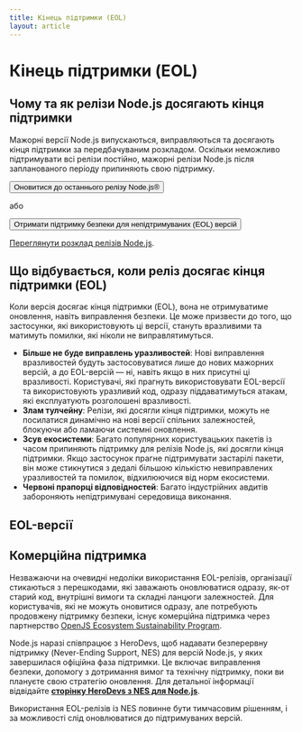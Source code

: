 ```yaml
---
title: Кінець підтримки (EOL)
layout: article
---
```


# Кінець підтримки (EOL)

## Чому та як релізи Node.js досягають кінця підтримки

Мажорні версії Node.js випускаються, виправляються та досягають кінця підтримки за передбачуваним розкладом. Оскільки неможливо підтримувати всі релізи постійно, мажорні релізи Node.js після запланованого періоду припиняють свою підтримку.

<div className="flex flex-col items-start gap-4 xl:flex-row xl:items-center">
  <Button kind="primary" href="/download" className="flex-1">
    <span>Оновитися до останнього релізу Node.js®</span>
  </Button>

<span>або</span>

  <Button as="a" kind="warning" href="/esp/herodevs" className="flex-1">
    <span>Отримати підтримку безпеки для непідтримуваних (EOL) версій</span>
  </Button>
</div>

[Переглянути розклад релізів Node.js](/about/releases/).

## Що відбувається, коли реліз досягає кінця підтримки (EOL)

Коли версія досягає кінця підтримки (EOL), вона не отримуватиме оновлення, навіть виправлення безпеки. Це може призвести до того, що застосунки, які використовують ці версії, стануть вразливими та матимуть помилки, які ніколи не виправлятимуться.

- **Більше не буде виправлень уразливостей**: Нові виправлення вразливостей будуть застосовуватися лише до нових мажорних версій, а до EOL-версій — ні, навіть якщо в них присутні ці вразливості. Користувачі, які прагнуть використовувати EOL-версії та використовують уразливий код, одразу піддаватимуться атакам, які експлуатують розголошені вразливості.
- **Злам тулчейну**: Релізи, які досягли кінця підтримки, можуть не посилатися динамічно на нові версії спільних залежностей, блокуючи або ламаючи системні оновлення.
- **Зсув екосистеми**: Багато популярних користувацьких пакетів із часом припиняють підтримку для релізів Node.js, які досягли кінця підтримки. Якщо застосунок прагне підтримувати застарілі пакети, він може стикнутися з дедалі більшою кількістю невиправлених уразливостей та помилок, відхилюючися від норм екосистеми.
- **Червоні прапорці відповідностей**: Багато індустрійних авдитів забороняють непідтримувані середовища виконання.

## EOL-версії

<EOLReleaseTable />

## Комерційна підтримка

Незважаючи на очевидні недоліки використання EOL-релізів, організації стикаються з перешкодами, які заважають оновлюватися одразу, як-от старий код, внутрішні вимоги та складні ланцюги залежностей. Для користувачів, які не можуть оновитися одразу, але потребують продовжену підтримку безпеки, існує комерційна підтримка через партнерство [OpenJS Ecosystem Sustainability Program](https://openjsf.org/blog/ecosystem-sustainability-program).

Node.js наразі співпрацює з HeroDevs, щоб надавати безперервну підтримку (Never-Ending Support, NES) для версій Node.js, у яких завершилася офіційна фаза підтримки. Це включає виправлення безпеки, допомогу з дотримання вимог та технічну підтримку, поки ви плануєте свою стратегію оновлення. Для детальної інформації відвідайте [**сторінку HeroDevs з NES для Node.js**](https://nodejs.org/esp/herodevs).

Використання EOL-релізів із NES повинне бути тимчасовим рішенням, і за можливості слід оновлюватися до підтримуваних версій.
